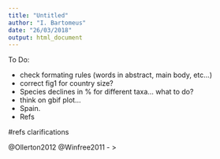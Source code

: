 ```yaml
---
title: "Untitled"
author: "I. Bartomeus"
date: "26/03/2018"
output: html_document
---
```


To Do:

- check formating rules (words in abstract, main body, etc...)
- correct fig1 for country size?
- Species declines in % for different taxa... what to do?
- think on gbif plot...
- Spain.
- Refs


#refs clarifications

@Ollerton2012 
@Winfree2011 - > 